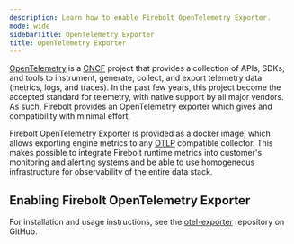 ```yaml
---
description: Learn how to enable Firebolt OpenTelemetry Exporter.
mode: wide
sidebarTitle: OpenTelemetry Exporter
title: OpenTelemetry Exporter
---
```



[OpenTelemetry](https://opentelemetry.io/) is a [CNCF](https://www.cncf.io/) project that provides a collection of APIs, SDKs, 
and tools to instrument, generate, collect, and export telemetry data (metrics, logs, and traces).
In the past few years, this project become the accepted standard for telemetry, with native support by all major vendors.
As such, Firebolt provides an OpenTelemetry exporter which gives and compatibility with minimal effort.

Firebolt OpenTelemetry Exporter is provided as a docker image, which allows exporting engine metrics to any [OTLP](https://opentelemetry.io/docs/specs/otel/protocol/) 
compatible collector. This makes possible to integrate Firebolt runtime metrics into customer's monitoring and alerting systems and
be able to use homogeneous infrastructure for observability of the entire data stack.

## Enabling Firebolt OpenTelemetry Exporter

For installation and usage instructions, see the [otel-exporter](https://github.com/firebolt-db/otel-exporter) repository on GitHub.

